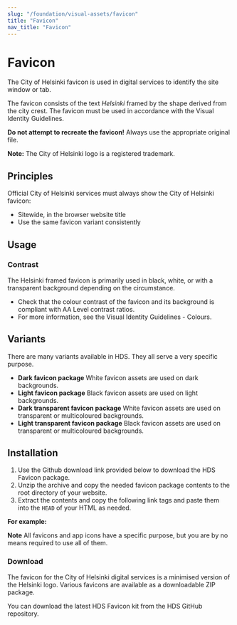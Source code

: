 ```yaml
---
slug: "/foundation/visual-assets/favicon"
title: "Favicon"
nav_title: "Favicon"
---
```



# Favicon

<LeadParagraph>
  The City of Helsinki favicon is used in digital services to identify the site window or tab.
</LeadParagraph>

The favicon consists of the text *Helsinki* framed by the shape derived from the city crest. The favicon must be used in accordance with the <Link size="M" href="https://brand.hel.fi/en/" external>Visual Identity Guidelines</Link>.

**Do not attempt to recreate the favicon!** 
Always use the appropriate original file. 

**Note:** The City of Helsinki logo is a registered trademark.

## Principles 
Official City of Helsinki services must always show the City of Helsinki favicon: 
- Sitewide, in the browser website title
- Use the same favicon variant consistently

## Usage

### Contrast
The Helsinki framed favicon is primarily used in black, white, or with a transparent background depending on the circumstance.
- Check that the colour contrast of the favicon and its background is compliant with <Link size="M" href="https://www.w3.org/TR/WCAG21/#contrast-minimum" external>AA Level contrast ratios</Link>.
- For more information, see the <Link size="M" href="https://brand.hel.fi/en/colours/" external>Visual Identity Guidelines - Colours</Link>.

## Variants
There are many variants available in HDS. They all serve a very specific purpose.

- **Dark favicon package** White favicon assets are used on dark backgrounds.
- **Light favicon package** Black favicon assets are used on light backgrounds.
- **Dark transparent favicon package** White favicon assets are used on transparent or multicoloured backgrounds.
- **Light transparent favicon package** Black favicon assets are used on transparent or multicoloured backgrounds.

## Installation

1. Use the Github download link provided below to download the HDS Favicon package. 
2. Unzip the archive and copy the needed favicon package contents to the root directory of your website.
3. Extract the contents and copy the following link tags and paste them into the `HEAD` of your HTML as needed.

**For example:**

**Note** All favicons and app icons have a specific purpose, but you are by no means required to use all of them.


### Download

The favicon for the City of Helsinki digital services is a minimised version of the Helsinki logo. Various favicons are available as a downloadable ZIP package.

You can <Link size="M" href="https://github.com/City-of-Helsinki/helsinki-design-system/releases/latest/download/hds-favicon-kit.zip" external>download the latest HDS Favicon kit from the HDS GitHub repository</Link>.